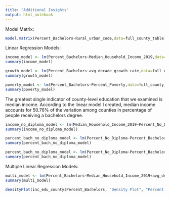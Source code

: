 ```yaml
---
title: "Additional Insights"
output: html_notebook
---
```




Model Matrix:

```r
model.matrix(Percent_Bachelors~Rural_urban_code,data=full_county_table)
```



Linear Regression Models:

```r
income_model <- lm(Percent_Bachelors~Median_Household_Income_2019,data=full_county_table)
summary(income_model)

growth_model <- lm(Percent_Bachelors~avg_decade_growth_rate,data=full_county_table)
summary(growth_model)

poverty_model <- lm(Percent_Bachelors~Percent_Poverty,data=full_county_table)
summary(poverty_model)


```

The greatest single indicator of county-level education that we examined is median income. According to the linear model I created, median income accounts for 50.76% of the variation among counties in percentage of people receiving a bachelors degree. 


```r
income_no_diploma_model <- lm(Median_Household_Income_2019~Percent_No_Diploma,data=inc_edu_county)
summary(income_no_diploma_model)

percent_bach_no_diploma_model <- lm(Percent_No_Diploma~Percent_Bachelors,data=inc_edu_county)
summary(percent_bach_no_diploma_model)

percent_bach_no_diploma_model <- lm(Percent_No_Diploma~Percent_Bachelors,data=inc_edu_county)
summary(percent_bach_no_diploma_model)
```


Multiple Linear Regression Models:

```r
multi_model <- lm(Percent_Bachelors~Median_Household_Income_2019+avg_decade_growth_rate+Percent_Poverty,data=full_county_table)
summary(multi_model)

```

```r
densityPlot(inc_edu_county$Percent_Bachelors, "Density Plot", "Percent Bachelors")
```
  